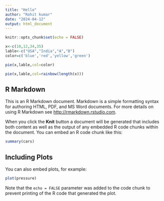 ```yaml
---
title: "Hello"
author: "Rohit kumar"
date: "2024-04-12"
output: html_document
---
```


```r
knitr::opts_chunk$set(echo = FALSE)
```
```r
x<-c(10,12,34,35)
lable<-c("USA","India","A","B")
color=c('blue','red','yellow','green')

pie(x,lable,col=color)

pie(x,lable,col=rainbow(length(x)))
```

## R Markdown

This is an R Markdown document. Markdown is a simple formatting syntax for authoring HTML, PDF, and MS Word documents. For more details on using R Markdown see <http://rmarkdown.rstudio.com>.

When you click the **Knit** button a document will be generated that includes both content as well as the output of any embedded R code chunks within the document. You can embed an R code chunk like this:

```r
summary(cars)
```

## Including Plots

You can also embed plots, for example:

```r
plot(pressure)
```

Note that the `echo = FALSE` parameter was added to the code chunk to prevent printing of the R code that generated the plot.


